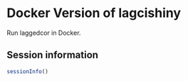 # Docker Version of lagcishiny

Run laggedcor in Docker.


## Session information
```r
sessionInfo()
```